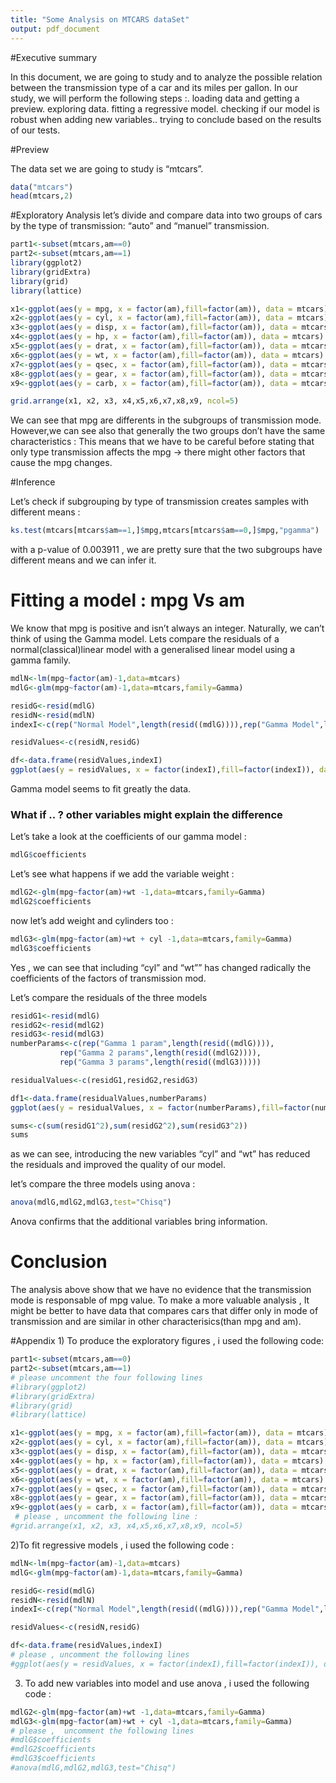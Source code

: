 ```yaml
---
title: "Some Analysis on MTCARS dataSet"
output: pdf_document
---
```


#Executive summary

In this document, we are going to study and to analyze the possible relation between the transmission type of a car and its miles per gallon. In our study, we will perform the following steps :\newline
1. loading data and getting a preview\newline
2. exploring data\newline
3. fitting a regressive model\newline
4. checking if our model is robust when adding new variables.\newline
5. trying to conclude based on the results of our tests.\newline

#Preview

The data set we are going to study is "mtcars".

```r
data("mtcars")
head(mtcars,2)
```

#Exploratory Analysis
let's divide and compare data into two groups of cars by the type of transmission: "auto" and "manuel" transmission.

```r
part1<-subset(mtcars,am==0)
part2<-subset(mtcars,am==1)
library(ggplot2)
library(gridExtra)
library(grid)
library(lattice)

x1<-ggplot(aes(y = mpg, x = factor(am),fill=factor(am)), data = mtcars) + geom_boxplot()+ theme_bw()
x2<-ggplot(aes(y = cyl, x = factor(am),fill=factor(am)), data = mtcars) + geom_boxplot()+ theme_bw()
x3<-ggplot(aes(y = disp, x = factor(am),fill=factor(am)), data = mtcars) + geom_boxplot()+ theme_bw()
x4<-ggplot(aes(y = hp, x = factor(am),fill=factor(am)), data = mtcars) + geom_boxplot()+ theme_bw()
x5<-ggplot(aes(y = drat, x = factor(am),fill=factor(am)), data = mtcars) + geom_boxplot()+ theme_bw()
x6<-ggplot(aes(y = wt, x = factor(am),fill=factor(am)), data = mtcars) + geom_boxplot()+ theme_bw()
x7<-ggplot(aes(y = qsec, x = factor(am),fill=factor(am)), data = mtcars) + geom_boxplot()+ theme_bw()
x8<-ggplot(aes(y = gear, x = factor(am),fill=factor(am)), data = mtcars) + geom_boxplot()+ theme_bw()
x9<-ggplot(aes(y = carb, x = factor(am),fill=factor(am)), data = mtcars) + geom_boxplot()+ theme_bw()

grid.arrange(x1, x2, x3, x4,x5,x6,x7,x8,x9, ncol=5)

```

We can see that mpg are differents in the subgroups of transmission mode.
However,we can see also that generally the two groups don't have the same characteristics : This means that we have to be careful before stating that only type transmission affects the mpg -> there might other factors that cause the mpg changes.

#Inference  

Let's check if subgrouping by type of transmission creates samples with different means :

```r
ks.test(mtcars[mtcars$am==1,]$mpg,mtcars[mtcars$am==0,]$mpg,"pgamma")
```

with a p-value of 0.003911 , we are pretty sure that the two subgroups have different means and we can infer it. 

# Fitting a model : mpg Vs am
We know that mpg is positive and isn't always an integer. Naturally, we can't think of using the Gamma model.
Lets compare the residuals of a normal(classical)linear model with a generalised linear model using a gamma family.

```r
mdlN<-lm(mpg~factor(am)-1,data=mtcars)
mdlG<-glm(mpg~factor(am)-1,data=mtcars,family=Gamma)

residG<-resid(mdlG)
residN<-resid(mdlN)
indexI<-c(rep("Normal Model",length(resid((mdlG)))),rep("Gamma Model",length(resid((mdlG)))))

residValues<-c(residN,residG)

df<-data.frame(residValues,indexI)
ggplot(aes(y = residValues, x = factor(indexI),fill=factor(indexI)), data = df) + geom_boxplot()+ theme_bw()
```

Gamma model seems to fit greatly the data. 

### What if .. ? other variables might explain the difference 

Let's take a look at the coefficients of our gamma model :

```r
mdlG$coefficients
```

Let's see what happens if we add the variable weight :

```r
mdlG2<-glm(mpg~factor(am)+wt -1,data=mtcars,family=Gamma)
mdlG2$coefficients
```

now let's add weight and cylinders too :
```r
mdlG3<-glm(mpg~factor(am)+wt + cyl -1,data=mtcars,family=Gamma)
mdlG3$coefficients

```
Yes , we can see that including "cyl" and "wt"" has changed radically the coefficients of the factors of transmission mod.

Let's compare the residuals of the three models

```r
residG1<-resid(mdlG)
residG2<-resid(mdlG2)
residG3<-resid(mdlG3)
numberParams<-c(rep("Gamma 1 param",length(resid((mdlG)))),
           rep("Gamma 2 params",length(resid((mdlG2)))),
           rep("Gamma 3 params",length(resid((mdlG3)))))

residualValues<-c(residG1,residG2,residG3)

df1<-data.frame(residualValues,numberParams)
ggplot(aes(y = residualValues, x = factor(numberParams),fill=factor(numberParams)), data = df1) + geom_boxplot()+ theme_bw()

sums<-c(sum(residG1^2),sum(residG2^2),sum(residG3^2))
sums
```

as we can see, introducing the new variables "cyl" and "wt" has reduced the residuals and improved the quality of our model.

let's compare the three models using anova :
```r
anova(mdlG,mdlG2,mdlG3,test="Chisq")
```

Anova confirms that the additional variables bring information.


# Conclusion
The analysis above show that we have no evidence that the transmission mode is responsable of mpg value. To make a more valuable analysis , It might be better to have data that compares cars that differ only in mode of transmission and are similar in other characterisics(than mpg and am).


#Appendix
1) To produce the exploratory figures ,  i used the following code:
```r
part1<-subset(mtcars,am==0)
part2<-subset(mtcars,am==1)
# please uncomment the four following lines
#library(ggplot2)
#library(gridExtra)
#library(grid)
#library(lattice)

x1<-ggplot(aes(y = mpg, x = factor(am),fill=factor(am)), data = mtcars) + geom_boxplot()+ theme_bw()
x2<-ggplot(aes(y = cyl, x = factor(am),fill=factor(am)), data = mtcars) + geom_boxplot()+ theme_bw()
x3<-ggplot(aes(y = disp, x = factor(am),fill=factor(am)), data = mtcars) + geom_boxplot()+ theme_bw()
x4<-ggplot(aes(y = hp, x = factor(am),fill=factor(am)), data = mtcars) + geom_boxplot()+ theme_bw()
x5<-ggplot(aes(y = drat, x = factor(am),fill=factor(am)), data = mtcars) + geom_boxplot()+ theme_bw()
x6<-ggplot(aes(y = wt, x = factor(am),fill=factor(am)), data = mtcars) + geom_boxplot()+ theme_bw()
x7<-ggplot(aes(y = qsec, x = factor(am),fill=factor(am)), data = mtcars) + geom_boxplot()+ theme_bw()
x8<-ggplot(aes(y = gear, x = factor(am),fill=factor(am)), data = mtcars) + geom_boxplot()+ theme_bw()
x9<-ggplot(aes(y = carb, x = factor(am),fill=factor(am)), data = mtcars) + geom_boxplot()+ theme_bw()
 # please , uncomment the following line :
#grid.arrange(x1, x2, x3, x4,x5,x6,x7,x8,x9, ncol=5)

```
2)To fit regressive models , i used the following code :
```r
mdlN<-lm(mpg~factor(am)-1,data=mtcars)
mdlG<-glm(mpg~factor(am)-1,data=mtcars,family=Gamma)

residG<-resid(mdlG)
residN<-resid(mdlN)
indexI<-c(rep("Normal Model",length(resid((mdlG)))),rep("Gamma Model",length(resid((mdlG)))))

residValues<-c(residN,residG)

df<-data.frame(residValues,indexI)
# please , uncomment the following lines
#ggplot(aes(y = residValues, x = factor(indexI),fill=factor(indexI)), data = df) + geom_boxplot()+ theme_bw()
```
3) To add new variables into model and use anova , i used the following code :
```r

mdlG2<-glm(mpg~factor(am)+wt -1,data=mtcars,family=Gamma)
mdlG3<-glm(mpg~factor(am)+wt + cyl -1,data=mtcars,family=Gamma)
# please ,  uncomment the following lines
#mdlG$coefficients
#mdlG2$coefficients
#mdlG3$coefficients
#anova(mdlG,mdlG2,mdlG3,test="Chisq")
```